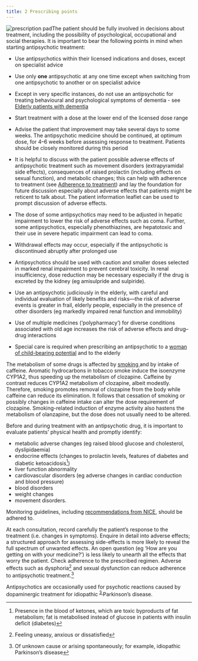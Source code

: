 ```yaml
---
title: 2 Prescribing points
---
```



![prescription pad](../../assets/con146653.jpg)The patient should be fully involved in decisions about treatment, including the possibility of psychological, occupational and social therapies. It is important to bear the following points in mind when starting antipsychotic treatment:

* Use antipsychotics within their licensed indications and doses, except on specialist advice  
  

* Use only **one** antipsychotic at any one time except when switching from one antipsychotic to another or on specialist advice  
  

* Except in very specific instances, do not use an antipsychotic for treating behavioural and psychological symptoms of dementia - see [Elderly patients with dementia](/antipsychotics/CON155606_33)  
  

* Start treatment with a dose at the lower end of the licensed dose range  
  

* Advise the patient that improvement may take several days to some weeks. The antipsychotic medicine should be continued, at optimum dose, for 4–6 weeks before assessing response to treatment. Patients should be closely monitored during this period  
  

* It is helpful to discuss with the patient possible adverse effects of antipsychotic treatment such as movement disorders (extrapyramidal side effects), consequences of raised prolactin (including effects on sexual function), and metabolic changes; this can help with adherence to treatment (see [Adherence to treatment](/antipsychotics/CON155606_5)) and lay the foundation for future discussion especially about adverse effects that patients might be reticent to talk about. The patient information leaflet can be used to prompt discussion of adverse effects.  
  

* The dose of some antipsychotics may need to be adjusted in hepatic impairment to lower the risk of adverse effects such as coma. Further, some antipsychotics, especially phenothiazines, are hepatotoxic and their use in severe hepatic impairment can lead to coma.  
  

* Withdrawal effects may occur, especially if the antipsychotic is discontinued abruptly after prolonged use  
  

* Antipsychotics should be used with caution and smaller doses selected in marked renal impairment to prevent cerebral toxicity. In renal insufficiency, dose reduction may be necessary especially if the drug is excreted by the kidney (eg amisulpride and sulpiride).  
  

* Use an antipsychotic judiciously in the elderly, with careful and individual evaluation of likely benefits and risks—the risk of adverse events is greater in frail, elderly people, especially in the presence of other disorders (eg markedly impaired renal function and immobility)  
  

* Use of multiple medicines (‘polypharmacy’) for diverse conditions associated with old age increases the risk of adverse effects and drug–drug interactions  
  

* Special care is required when prescribing an antipsychotic to a [woman of child-bearing potential](/antipsychotics/CON155606_34) and to the elderly  
  

  
<Expander title="Did you know...">
 <p>
  The metabolism of some drugs is affected by <a href="http://www.mhra.gov.uk/Safetyinformation/DrugSafetyUpdate/CON087705">
   smoking
  </a> and by intake of caffeine. Aromatic hydrocarbons in tobacco smoke induce the isoenzyme CYP1A2, thus speeding up the metabolism of clozapine. Caffeine by contrast reduces CYP1A2 metabolism of clozapine, albeit modestly. Therefore, smoking promotes removal of clozapine from the body while caffeine can reduce its elimination. It follows that cessation of smoking or possibly changes in caffeine intake can alter the dose requirement of clozapine. Smoking-related induction of enzyme activity also hastens the metabolism of olanzapine, but the dose does not usually need to be altered.
 </p>
</Expander>





  
Before and during treatment with an antipsychotic drug, it is important to evaluate patients’ physical health and promptly identify:

* metabolic adverse changes (eg raised blood glucose and cholesterol, dyslipidaemia)
* endocrine effects (changes to prolactin levels, features of diabetes and diabetic ketoacidosis[^1])
* liver function abnormality
* cardiovascular disorders (eg adverse changes in cardiac conduction and blood pressure)
* blood disorders
* weight changes
* movement disorders.
  
Monitoring guidelines, including [recommendations from NICE](http://www.nice.org.uk/CG82), should be adhered to.

At each consultation, record carefully the patient’s response to the treatment (i.e. changes in symptoms). Enquire in detail into adverse effects; a structured approach for assessing side-effects is more likely to reveal the full spectrum of unwanted effects. An open question (eg ‘How are you getting on with your medicine?’) is less likely to unearth all the effects that worry the patient. Check adherence to the prescribed regimen. Adverse effects such as dysphoria[^2] and sexual dysfunction can reduce adherence to antipsychotic treatment.[^3]

  
<Expander title="Did you know...">
 <p>
  Antipsychotics are occasionally used for psychotic reactions caused by dopaminergic treatment for idiopathic<sup>
   <a class="footnote-ref" href="#fn-3">
    3
   </a>
  </sup> Parkinson’s disease.
 </p>
</Expander>







[^1]: Presence in the blood of ketones, which are toxic byproducts of fat metabolism; fat is metabolised instead of glucose in patients with insulin deficit (diabetes)


[^2]: Feeling uneasy, anxious or dissatisfied


[^3]: Of unknown cause or arising spontaneously; for example, idiopathic Parkinson’s disease
